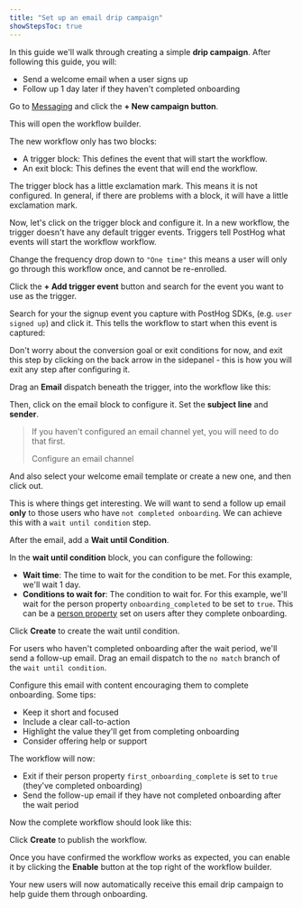 ```yaml
---
title: "Set up an email drip campaign"
showStepsToc: true
---
```


<Beta />

In this guide we'll walk through creating a simple **drip campaign**. After following this guide, you will:
- Send a welcome email when a user signs up
- Follow up 1 day later if they haven't completed onboarding

<Steps>

<Step title="Create a workflow" badge="required">

Go to [Messaging](https://app.posthog.com/messaging/campaigns/new/workflow) and click the **+ New campaign button**.  

<ProductScreenshot
    imageLight="https://res.cloudinary.com/dmukukwp6/image/upload/w_1600,c_limit,q_auto,f_auto/messaging_new_campaign_light_c1f7b79b46.png"
    imageDark="https://res.cloudinary.com/dmukukwp6/image/upload/w_1600,c_limit,q_auto,f_auto/messaging_new_campaign_dark_6a4ea06e58.png"
    classes="rounded"
    alt="Click the New Workflow button"
/>

This will open the workflow builder. 

The new workflow only has two blocks:
- A trigger block: This defines the event that will start the workflow.
- An exit block: This defines the event that will end the workflow.

<ProductScreenshot
    imageLight="https://res.cloudinary.com/dmukukwp6/image/upload/w_1600,c_limit,q_auto,f_auto/new_campaign_light_acfabde4ca.png"
    imageDark="https://res.cloudinary.com/dmukukwp6/image/upload/w_1600,c_limit,q_auto,f_auto/new_campaign_dark_8ed34dd06e.png"
    classes="rounded"
    alt="Fresh workflow with trigger block"
/>

The trigger block has a little exclamation mark. This means it is not configured. In general, if there are problems with a block, it will have a little exclamation mark.

</Step>

<Step title="Set the trigger" badge="required">

Now, let's click on the trigger block and configure it. In a new workflow, the trigger doesn't have any default trigger events. Triggers tell PostHog what events will start the workflow workflow.

Change the frequency drop down to `"One time"` this means a user will only go through this workflow once, and cannot be re-enrolled.

<ProductScreenshot
    imageLight="https://res.cloudinary.com/dmukukwp6/image/upload/q_auto,f_auto/frequency_trigger_ff50a0016d.png"
    imageDark="https://res.cloudinary.com/dmukukwp6/image/upload/q_auto,f_auto/frequency_trigger_ff50a0016d.png"
    classes="rounded"
    alt="Trigger warning that event is required"
/>

Click the **+ Add trigger event** button and search for the event you want to use as the trigger. 

Search for your the signup event you capture with PostHog SDKs, (e.g. `user signed up`) and click it. This tells the workflow to start when this event is captured:

<ProductScreenshot
    imageLight="https://res.cloudinary.com/dmukukwp6/image/upload/c_crop,g_north,h_0.9,w_1.0/w_1600,c_limit,q_auto,f_auto/messaging_new_campaign_event_select_light_a08c890a53.png"
    imageDark="https://res.cloudinary.com/dmukukwp6/image/upload/c_crop,g_north,h_0.9,w_1.0/w_1600,c_limit,q_auto,f_auto/messaging_new_campaign_event_select_dark_be58972ba1.png"
    classes="rounded"
    alt="Trigger event configuration"
/>

Don't worry about the conversion goal or exit conditions for now, and exit this step by clicking on the back arrow in the sidepanel - this is how you will exit any step after configuring it.

<ProductScreenshot
    imageLight="https://res.cloudinary.com/dmukukwp6/image/upload/c_crop,h_0.3,w_0.4,x_0.25,y_0.13/messaging_new_campaign_event_select_light_a08c890a53.png"
    imageDark="https://res.cloudinary.com/dmukukwp6/image/upload/c_crop,h_0.3,w_0.4,x_0.25,y_0.13/w_1600,c_limit,q_auto,f_auto/messaging_new_campaign_event_select_dark_be58972ba1.png"
    classes="rounded"
    alt="Back arrow in sidepanel"
/>

</Step>

<Step title="Send the first email" badge="required">

Drag an **Email** dispatch beneath the trigger, into the workflow like this:
<ProductScreenshot
    imageLight="https://res.cloudinary.com/dmukukwp6/image/upload/w_1600,c_limit,q_auto,f_auto/new_email_light_98795f1414.png"
    imageDark="https://res.cloudinary.com/dmukukwp6/image/upload/w_1600,c_limit,q_auto,f_auto/new_email_dark_e2811207c7.png"
    classes="rounded"
    alt="Dragging email dispatch"
/>

Then, click on the email block to configure it. Set the **subject line** and **sender**.

<ProductScreenshot
    imageLight="https://res.cloudinary.com/dmukukwp6/image/upload/w_1600,c_limit,q_auto,f_auto/configure_email_template_light_ed7a551fec.png"
    imageDark="https://res.cloudinary.com/dmukukwp6/image/upload/w_1600,c_limit,q_auto,f_auto/configure_email_template_dark_a58f62c95f.png"
    classes="rounded"
    alt="Configure email template"
/>

> If you haven't configured an email channel yet, you will need to do that first.
> 
> <CallToAction className="mb-4" type="primary" to="/docs/workflows/configure-channels">
>   Configure an email channel
> </CallToAction>
> 

And also select your welcome email template or create a new one, and then click out.

<ProductScreenshot
    imageLight="https://res.cloudinary.com/dmukukwp6/image/upload/w_1600,c_limit,q_auto,f_auto/email_template_editor_811f405d88.png"
    imageDark="https://res.cloudinary.com/dmukukwp6/image/upload/w_1600,c_limit,q_auto,f_auto/email_template_editor_dark_24acb77e74.png"
    classes="rounded"
    alt="Email template selection"
/>

</Step>

<Step title="Wait until condition branch" badge="required">

This is where things get interesting. We will want to send a follow up email **only** to those users who have `not completed onboarding`. We can achieve this with a `wait until condition` step.

After the email, add a **Wait until Condition**.  

<ProductScreenshot
    imageLight="https://res.cloudinary.com/dmukukwp6/image/upload/w_1600,c_limit,q_auto,f_auto/us_posthog_com_project_198052_messaging_campaigns_new_workflow_mode_build_and_node_action_wait_until_condition_bf71d044_c8e3_439f_88ed_39144053dc6c_11e113cc7a.png"
    imageDark="https://res.cloudinary.com/dmukukwp6/image/upload/w_1600,c_limit,q_auto,f_auto/us_posthog_com_project_198052_messaging_campaigns_new_workflow_mode_build_and_node_action_wait_until_condition_bf71d044_c8e3_439f_88ed_39144053dc6c_1_0b01bed325.png"
    classes="rounded"
    alt="Adding wait until condition"
/>

In the **wait until condition** block, you can configure the following:
- **Wait time**: The time to wait for the condition to be met. For this example, we'll wait 1 day.
- **Conditions to wait for**: The condition to wait for. For this example, we'll wait for the person property `onboarding_completed` to be set to `true`. This can be a [person property](/docs/product-analytics/person-properties) set on users after they complete onboarding. 

Click **Create** to create the wait until condition.

</Step>

<Step title="Add follow up email" badge="required">

For users who haven't completed onboarding after the wait period, we'll send a follow-up email. Drag an email dispatch to the `no match` branch of the `wait until condition`.

<ProductScreenshot
    imageLight="https://res.cloudinary.com/dmukukwp6/image/upload/w_1600,c_limit,q_auto,f_auto/add_condition_email_light_e9e592cb19.png"
    imageDark="https://res.cloudinary.com/dmukukwp6/image/upload/w_1600,c_limit,q_auto,f_auto/add_condition_email_dark_0b6917818c.png"
    classes="rounded"
    alt="Adding follow up email"
/>

Configure this email with content encouraging them to complete onboarding. Some tips:

- Keep it short and focused
- Include a clear call-to-action
- Highlight the value they'll get from completing onboarding
- Consider offering help or support

The workflow will now:
- Exit if their person property `first_onboarding_complete` is set to `true` (they've completed onboarding)
- Send the follow-up email if they have not completed onboarding after the wait period

</Step>

<Step title="Review and launch" badge="required">

Now the complete workflow should look like this:

<ProductScreenshot
    imageLight="https://res.cloudinary.com/dmukukwp6/image/upload/w_2000,c_limit,q_auto,f_auto/email_drip_overview_light_a84567a8f9.png"
    imageDark="https://res.cloudinary.com/dmukukwp6/image/upload/w_2000,c_limit,q_auto,f_auto/email_drip_overview_dark_2bb57406d6.png"
    classes="rounded"
    alt="Complete workflow workflow"
/>

Click **Create** to publish the workflow. 

</Step>

<Step title="Enable the workflow" badge="required">

Once you have confirmed the workflow works as expected, you can enable it by clicking the **Enable** button at the top right of the workflow builder.

Your new users will now automatically receive this email drip campaign to help guide them through onboarding.

</Step>

</Steps>